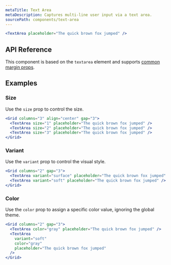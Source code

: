 ```yaml
---
metaTitle: Text Area
metaDescription: Captures multi-line user input via a text area.
sourcePath: components/text-area
---
```


```jsx live=true
<TextArea placeholder="The quick brown fox jumped" />
```

## API Reference

This component is based on the `textarea` element and supports [common margin props](/themes/docs/theme/layout#margin-props).

<ThemesPropsTable name="textArea" />

## Examples

### Size

Use the `size` prop to control the size.

```jsx live=true
<Grid columns="3" align="center" gap="3">
  <TextArea size="1" placeholder="The quick brown fox jumped" />
  <TextArea size="2" placeholder="The quick brown fox jumped" />
  <TextArea size="3" placeholder="The quick brown fox jumped" />
</Grid>
```

### Variant

Use the `variant` prop to control the visual style.

```jsx live=true
<Grid columns="2" gap="3">
  <TextArea variant="surface" placeholder="The quick brown fox jumped" />
  <TextArea variant="soft" placeholder="The quick brown fox jumped" />
</Grid>
```

### Color

Use the `color` prop to assign a specific color value, ignoring the global theme.

```jsx live=true
<Grid columns="2" gap="3">
  <TextArea color="gray" placeholder="The quick brown fox jumped" />
  <TextArea
    variant="soft"
    color="gray"
    placeholder="The quick brown fox jumped"
  />
</Grid>
```
